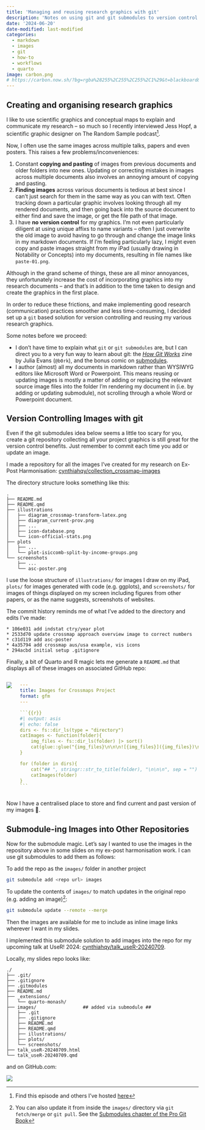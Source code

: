 ```yaml
---
title: 'Managing and reusing research graphics with git'
description: 'Notes on using git and git submodules to version control and share images across across multiple research papers and presentations'
date: '2024-06-20'
date-modified: last-modified
categories:
  - markdown
  - images
  - git
  - how-to
  - workflows
  - quarto
image: carbon.png
# https://carbon.now.sh/?bg=rgba%28255%2C255%2C255%2C1%29&t=blackboard&wt=none&l=application%2Fx-sh&width=320&ds=false&dsyoff=20px&dsblur=68px&wc=true&wa=false&pv=69px&ph=55px&ln=false&fl=1&fm=Hack&fs=14px&lh=133%25&si=false&es=2x&wm=false&code=git%2520submodule%2520add%2520...%2520images%252F%250A%250Agit%2520submodule%2520update%2520--remote%2520--merge
---
```


## Creating and organising research graphics

I like to use scientific graphics and conceptual maps to explain and communicate my research -- so much so I recently interviewed Jess Hopf, a scientific graphic designer on The Random Sample podcast^[Find this episode and others I've hosted [here](/gallery.qmd#podcast-episodes)].

Now, I often use the same images across multiple talks, papers and even posters. This raises a few problems/inconveniences:

1. Constant **copying and pasting** of images from previous documents and older folders into new ones. Updating or correcting mistakes in images across multiple documents also involves an annoying amount of copying and pasting.
2. **Finding images** across various documents is tedious at best since I can't just search for them in the same way as you can with text. Often tracking down a particular graphic involves looking through all my rendered documents, and then going back into the source document to either find and save the image, or get the file path of that image.
3. I have **no version control** for my graphics. I'm not even particularly diligent at using unique affixs to name variants -- often I just overwrite the old image to avoid having to go through and change the image links in my markdown documents. If I'm feeling particularly lazy, I might even copy and paste images straight from my iPad (usually drawing in Notability or Concepts) into my documents, resulting in file names like `paste-01.png`.

<!-- These challenges are made slightly easier by the fact that  -->

Although in the grand scheme of things, these are all minor annoyances, they unfortunately increase the cost of incorporating graphics into my research documents -- and that's in addition to the time taken to design and create the graphics in the first place.

In order to reduce these frictions, and make implementing good research (communication) practices smoother and less time-consuming, I decided set up a `git` based solution for version controlling and reusing my various research graphics.

Some notes before we proceed:

- I don't have time to explain what `git` or `git submodules` are, but I can direct you to a very fun way to learn about git: the [_How Git Works_](https://wizardzines.com/zines/git/) zine by Julia Evans (`@b0rk`), and the bonus comic on [submodules](https://wizardzines.com/comics/submodules/).
- I author (almost) all my documents in markdown rather than WYSIWYG editors like Microsoft Word or Powerpoint. This means reusing or updating images is mostly a matter of adding or replacing the relevant source image files into the folder I'm rendering my document in (i.e. by adding or updating submodule), not scrolling through a whole Word or Powerpoint document.

## Version Controlling Images with git

Even if the git submodules idea below seems a little too scary for you, create a git repository collecting all your project graphics is still great for the version control benefits. Just remember to commit each time you add or update an image.

I made a repository for all the images I've created for my research on Ex-Post Harmonisation: [cynthiahqy/collection_crossmap-images](https://github.com/cynthiahqy/collection_crossmap-images/)

The directory structure looks something like this:
```
.
├── README.md
├── README.qmd
├── illustrations
│   ├── diagram_crossmap-transform-latex.png
│   ├── diagram_current-prov.png
│   ├── ...
│   ├── icon-database.png
│   └── icon-official-stats.png
├── plots
│   ├── ...
│   └── plot-isiccomb-split-by-income-groups.png
└── screenshots
    ├── ...
    └── asc-poster.png
```

I use the loose structure of `illustrations/` for images I draw on my iPad, `plots/` for images generated with code (e.g. ggplots), and `screenshots/` for images of things displayed on my screen including figures from other papers, or as the name suggests, screenshots of websites.

The commit history reminds me of what I've added to the directory and edits I've made:

```
* 106e031 add indstat ctry/year plot
* 2533d70 update crossmap approach overview image to correct numbers
* c31d119 add asc-poster
* 4a35794 add crossmap aus/usa example, vis icons
* 294acbd initial setup .gitignore
```

Finally, a bit of Quarto and R magic lets me generate a `README.md` that displays all of these images on associated GitHub repo:

::: {.columns}

::: {.column}

![](images/screenshot_repo-image-collection.png)

:::

::: {.column}

````.yaml
---
title: Images for Crossmaps Project
format: gfm
---

```{{r}}
#| output: asis
#| echo: false
dirs <- fs::dir_ls(type = "directory")
catImages <- function(folder){
    img_files <- fs::dir_ls(folder) |> sort()
    cat(glue::glue("{img_files}\n\n\n![{img_files}]({img_files})\n\n\n"))
}

for (folder in dirs){
    cat("## ", stringr::str_to_title(folder), "\n\n\n", sep = "")
    catImages(folder)
}
```
````

:::
:::

Now I have a centralised place to store and find current and past version of my images 🎉.

## Submodule-ing Images into Other Repositories

Now for the submodule magic. Let's say I wanted to use the images in the repository above in some slides on my ex-post harmonisation work. I can use git submodules to add them as follows:

To add the repo as the `images/` folder in another project
```zsh
git submodule add <repo url> images
```

To update the contents of `images/` to match updates in the original repo (e.g. adding an image)^[You can also update it from inside the `images/` directory via `git fetch/merge` or `git pull`. See the [Submodules chapter of the Pro Git Book](https://git-scm.com/book/en/v2/Git-Tools-Submodules)]:

```zsh
git submodule update --remote --merge
```

Then the images are available for me to include as inline image links wherever I want in my slides.

I implemented this submodule solution to add images into the repo for my upcoming talk at UseR! 2024: [cynthiahqy/talk_useR-20240709](https://github.com/cynthiahqy/talk_useR-20240709).

Locally, my slides repo looks like:

```
./
├── .git/
├── .gitignore
├── .gitmodules
├── README.md
├── _extensions/
│   └── quarto-monash/
├── images/                 ## added via submodule ##
│   ├── .git
│   ├── .gitignore
│   ├── README.md
│   ├── README.qmd
│   ├── illustrations/
│   ├── plots/
│   └── screenshots/
├── talk_useR-20240709.html
└── talk_useR-20240709.qmd
```

and on GitHub.com:

![](images/screenshot_user-slide-repo.png)

<!-- ::: callout-tip
It's probably good practice to tag specific commits as "releases" or "versions" of images attached to particular presentations. But I'm not yet that diligent, and it might not be strictly necessary since the `.gitmodules` file lists the exact commit of the original image repo which gets checked out into my slides repo:

```.yaml
[submodule "images"]
	path = images
	url = https://github.com/cynthiahqy/collection_crossmap-images.git
```
::: -->

<!-- The only thing to be careful of then is to not `git push --force` or `git rebase` and lose that commit hash. -->
